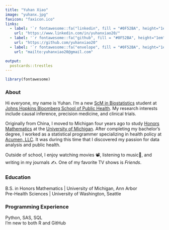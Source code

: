 ```yaml
---
title: "Yuhan Xiao"
image: "yuhanx.jpg"
faxicon: "faxicon.ico"
links:
  - label: '`r fontawesome::fa("linkedin", fill = "#0F52BA", height="1em", width="1em") ` LinkedIn'
    url: "https://www.linkedin.com/in/yuhanxiao20/"
  - label: '`r fontawesome::fa("github", fill = "#0F52BA", height="1em", width="1em")` GitHub'
    url: "https://github.com/yuhanxiao20"
  - label: '`r fontawesome::fa("envelope", fill = "#0F52BA", height="1em", width="1em")` Email'
    url: "mailto:yuhanxiao20@gmail.com"

output:
  postcards::trestles 
---
```


```r
library(fontawesome)
```

### About

Hi everyone, my name is Yuhan. I'm a new [ScM in Biostatistics](https://publichealth.jhu.edu/academics/scm-dept-of-biostatistics) student at [Johns Hopkins Bloomberg School of Public Health](https://publichealth.jhu.edu/). My research interests include causal inference, precision medicine, and clinical trials.

Originally from China, I moved to Michigan four years ago to study [Honors Mathematics](https://lsa.umich.edu/math/undergraduates/major-and-minor-programs/honors-mathematics.html) at the [University of Michigan](https://umich.edu/). After completing my bachelor's degree, I worked as a statistical programmer specializing in health policy at [Acumen, LLC](https://www.acumenllc.com/). It was during this time that I discovered my passion for data analysis and public health.

Outside of school, I enjoy watching movies 📽️, listening to music🎵, and writing in my journals ✍. One of my favorite TV shows is *Friends*. 

### Education

B.S. in Honors Mathematics | University of Michigan, Ann Arbor <br>
Pre-Health Sciences | University of Washington, Seattle

### Programming Experience

Python, SAS, SQL <br>
I'm new to both R and GitHub